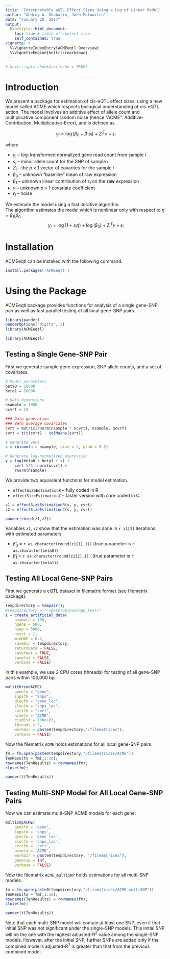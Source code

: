 ---
title: "Interpretable eQTL Effect Sizes Using a Log of Linear Model"
author: "Andrey A. Shabalin, John Palowitch"
date: "January 28, 2017"
output:   
  BiocStyle::html_document:
    toc: true # table of content true
    self_contained: true
vignette: >
  %\VignetteIndexEntry{ACMEeqtl Overview}
  %\VignetteEngine{knitr::rmarkdown}	
---

```{r setup, include=FALSE}
# knitr::opts_chunk$set(echo = TRUE)
```

# Introduction

We present a package for estimation of cis-eQTL effect sizes, using a new model called ACME
which respects biological understanding of cis-eQTL action.
The model involves an additive effect of
allele count and multiplicative component random noise (hence "ACME": Additive-Contribution, Multiplicative-Error), and is defined as

$$y_i = \log(\beta_0 + \beta_1 s_i) + Z_i^T \gamma + \epsilon_i$$

where 

* $y_i$ -- log-transformed normalized gene read count from sample $i$
* $s_i$ -- minor allele count for the SNP of sample $i$
* $Z_i$ -- the $p \times 1$ vector of covarites for the sample $i$
* $\beta_0$ -- unknown "baseline" mean of raw expression
* $\beta_1$ -- unknown linear contribution of $s_i$ on the **raw** expression
* $\gamma$ -- unknown $p \times 1$ covariate coefficient
* $\epsilon_i$ -- noise

We estimate the model using a fast iterative algorithm.\
The algorithm estimates the model which is nonlinear only with respect to $\eta = \beta_1 / \beta_0$
$$y_i = \log(1 + s_i \eta) + \log(\beta_0) + Z_i^T \gamma + \epsilon_i$$


# Installation

ACMEeqtl can be installed with the following command.

```{r install, eval=FALSE}
install.packages('ACMEeqtl')
```

# Using the Package

ACMEeqtl package provides functions for analysis of a single gene-SNP pair as well as fast parallel testing of all local gene-SNP pairs.

```{r loadHidden, echo=FALSE, warning=FALSE, message=FALSE}
library(pander)
panderOptions("digits", 3)
library(ACMEeqtl)
```

```{r load}
library(ACMEeqtl)
```


## Testing a Single Gene-SNP Pair

First we generate sample gene expression, SNP allele counts, and a set of covariates.

```{r singleInit}
# Model parameters
beta0 = 10000
beta1 = 50000

# Data dimensions
nsample = 1000
ncvrt = 19

### Data generation
### Zero average covariates
cvrt = matrix(rnorm(nsample * ncvrt), nsample, ncvrt)
cvrt = t(t(cvrt) - colMeans(cvrt))

# Generate SNPs
s = rbinom(n = nsample, size = 2, prob = 0.2)

# Generate log-normalized expression
y = log(beta0 + beta1 * s) + 
	cvrt %*% rnorm(ncvrt) + 
	rnorm(nsample)
```

We provide two equivalent functions for model estimation.

* `effectSizeEstimationR` -- fully coded in R
* `effectSizeEstimationC` -- faster version with core coded in C.

```{r singleEstim}
z1 = effectSizeEstimationR(s, y, cvrt)
z2 = effectSizeEstimationC(s, y, cvrt)

pander(rbind(z1,z2))
```

Variables `z1`, `z2` show that the estimation was done in `r z1[3]` iterations, with estimated parameters

* $\hat\beta_0$ = `r as.character(round(z1[1],1))` (true parameter is `r as.character(beta0)`)
* $\hat\beta_1$ = `r as.character(round(z1[2],1))` (true parameter is `r as.character(beta1)`)
 
## Testing All Local Gene-SNP Pairs

First we generate a eQTL dataset in filematrix format 
(see [filematrix](https://CRAN.R-project.org/package=filematrix) package).

```{r eqtlInit}
tempdirectory = tempdir();
#tempdirectory = "~/Desktop/package_tests"
z = create_artificial_data(
    nsample = 100,
    ngene = 500,
    nsnp = 5000,
    ncvrt = 1,
    minMAF = 0.2,
    saveDir = tempdirectory,
    returnData = FALSE,
    savefmat = TRUE,
    savetxt = FALSE,
    verbose = FALSE)
```

In this example, we use 2 CPU cores (threads) for testing of all gene-SNP pairs within 100,000 bp.

```{r eqtlEstim}
multithreadACME(
    genefm = "gene",
    snpsfm = "snps",
    glocfm = "gene_loc",
    slocfm = "snps_loc",
    cvrtfm = "cvrt",
    acmefm = "ACME",
    cisdist = 100e+03, 
    threads = 2,
    workdir = paste0(tempdirectory,"/filematrices"),
    verbose = FALSE)
```

Now the filematrix `ACME` holds estimations for all local gene-SNP pairs.

```{r eqtlLool}
fm = fm.open(paste0(tempdirectory,"/filematrices/ACME"))
TenResults = fm[,1:10];
rownames(TenResults) = rownames(fm);
close(fm);

pander(t(TenResults))
```

## Testing Multi-SNP Model for All Local Gene-SNP Pairs

Now we can estimate multi-SNP ACME models for each gene:

```{r eqtl-multiSNP}
multisnpACME(
	genefm = 'gene',
	snpsfm = 'snps',
	glocfm = 'gene_loc',
	slocfm = 'snps_loc',
	cvrtfm = 'cvrt',
	acmefm = 'ACME',
	workdir = paste0(tempdirectory, "/filematrices"),
	genecap = Inf,
	verbose = FALSE)

```

Now the filematrix `ACME_multiSNP` holds estimations for all multi-SNP models. 
```{r eqtlLool2}
fm = fm.open(paste0(tempdirectory,"/filematrices/ACME_multiSNP"))
TenResults = fm[,1:10];
rownames(TenResults) = rownames(fm);
close(fm);

pander(t(TenResults))
```


Note that each multi-SNP model will contain at least one SNP, even if that initial SNP was not significant under the single-SNP models. This initial SNP will be the one with the highest adjusted-R$^2$ value among the single-SNP models. However, after the initial SNP, further SNPs are added only if the combined model's adjusted-R$^2$ is greater than that from the previous combined model.
